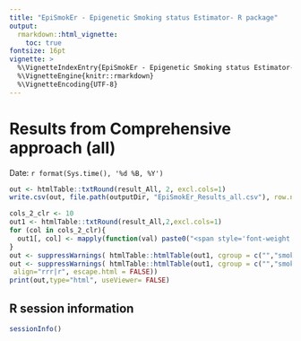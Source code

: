 ```yaml
---
title: "EpiSmokEr - Epigenetic Smoking status Estimator- R package"
output:
  rmarkdown::html_vignette:
    toc: true
fontsize: 16pt
vignette: >
  %\VignetteIndexEntry{EpiSmokEr - Epigenetic Smoking status Estimator- R package}
  %\VignetteEngine{knitr::rmarkdown}
  %\VignetteEncoding{UTF-8}
---
```


# Results from Comprehensive approach (all)
Date: `r format(Sys.time(), '%d %B, %Y')` 

```r
out <- htmlTable::txtRound(result_All, 2, excl.cols=1)
write.csv(out, file.path(outputDir, "EpiSmokEr_Results_all.csv"), row.names=FALSE)
```

```r
cols_2_clr <- 10
out1 <- htmlTable::txtRound(result_All,2,excl.cols=1)
for (col in cols_2_clr){
  out1[, col] <- mapply(function(val) paste0("<span style='font-weight: 900; color: #0000CD'>",val,"</span>"), val = out1[,col], USE.NAMES = FALSE)
}
out <- suppressWarnings( htmlTable::htmlTable(out1, cgroup = c("","smokingScore","methylationScore","smokingStatus",rep(NA,6)),n.cgroup = c(rep(1,3),7,rep(FALSE,6)), rnames=FALSE, col.columns = c(rep("none",3),rep("#EFEFF0", 7)), align ='lccccc', padding.rgroup = "&nbsp;&nbsp;",  escape.html = FALSE))
out <- suppressWarnings( htmlTable::htmlTable(out1, cgroup = c("","smokingScore","methylationScore","smokingStatus",rep(NA,7)),n.cgroup = c(rep(1,3),8,rep(FALSE,7)), rnames=FALSE, col.columns = c(rep("none",3),rep("#EFEFF0", 8)),
 align="rrr|r", escape.html = FALSE))
print(out,type="html", useViewer= FALSE)
```

## R session information
```r
sessionInfo()
```
